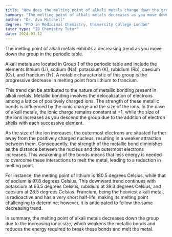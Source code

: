 ```yaml
---
title: "How does the melting point of alkali metals change down the group?"
summary: "The melting point of alkali metals decreases as you move down the group."
author: "Dr. Ava Mitchell"
degree: "PhD in Medicinal Chemistry, University College London"
tutor_type: "IB Chemistry Tutor"
date: 2024-03-12
---
```


The melting point of alkali metals exhibits a decreasing trend as you move down the group in the periodic table.

Alkali metals are located in Group 1 of the periodic table and include the elements lithium ($\text{Li}$), sodium ($\text{Na}$), potassium ($\text{K}$), rubidium ($\text{Rb}$), caesium ($\text{Cs}$), and francium ($\text{Fr}$). A notable characteristic of this group is the progressive decrease in melting point from lithium to francium.

This trend can be attributed to the nature of metallic bonding present in alkali metals. Metallic bonding involves the delocalization of electrons among a lattice of positively charged ions. The strength of these metallic bonds is influenced by the ionic charge and the size of the ions. In the case of alkali metals, the ionic charge remains constant at +1, while the size of the ions increases as you descend the group due to the addition of electron shells with each successive element.

As the size of the ion increases, the outermost electrons are situated further away from the positively charged nucleus, resulting in a weaker attraction between them. Consequently, the strength of the metallic bond diminishes as the distance between the nucleus and the outermost electrons increases. This weakening of the bonds means that less energy is needed to overcome these interactions to melt the metal, leading to a reduction in melting point.

For instance, the melting point of lithium is $180.5$ degrees Celsius, while that of sodium is $97.8$ degrees Celsius. This downward trend continues with potassium at $63.5$ degrees Celsius, rubidium at $39.3$ degrees Celsius, and caesium at $28.5$ degrees Celsius. Francium, being the heaviest alkali metal, is radioactive and has a very short half-life, making its melting point challenging to determine; however, it is anticipated to follow the same decreasing trend.

In summary, the melting point of alkali metals decreases down the group due to the increasing ionic size, which weakens the metallic bonds and reduces the energy required to break these bonds and melt the metal.
    